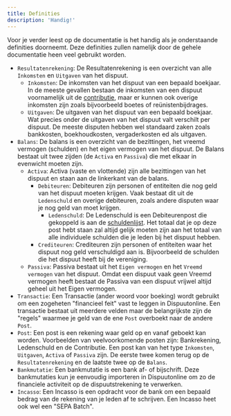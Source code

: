 ```yaml
---
title: Definities
description: 'Handig!'
---
```


Voor je verder leest op de documentatie is het handig als je onderstaande definities doorneemt. Deze definities zullen namelijk door de gehele documentatie heen veel gebruikt worden.

- ```Resultatenrekening```: De Resultatenrekening is een overzicht van alle ```Inkomsten``` en ```Uitgaven``` van het dispuut.
    - ```Inkomsten```: De inkomsten van het dispuut van een bepaald boekjaar. In de meeste gevallen bestaan de inkomsten van een dispuut voornamelijk uit de [contributie](/financien/contributies), maar er kunnen ook overige inkomsten zijn zoals bijvoorbeeld boetes of reünistenbijdrages.
    - ```Uitgaven```: De uitgaven van het dispuut van een bepaald boekjaar. Wat precies onder de uitgaven van het dispuut valt verschilt per dispuut. De meeste disputen hebben wel standaard zaken zoals bankkosten, boekhoudkosten, vergaderkosten ed als uitgaven.
- ```Balans```: De balans is een overzicht van de bezittingen, het vreemd vermogen (schulden) en het eigen vermogen van het dispuut. De Balans bestaat uit twee zijden (de ```Activa``` en ```Passiva```) die met elkaar in evenwicht moeten zijn.
    - ```Activa```: Activa (vaste en vlottende) zijn alle bezittingen van het dispuut en staan aan de linkerkant van de balans.
        - ```Debiteuren```: Debiteuren zijn personen of entiteiten die nog geld van het dispuut moeten krijgen. Vaak bestaat dit uit de ```Ledenschuld``` en overige debiteuren, zoals andere disputen waar je nog geld van moet krijgen.
            - ```Ledenschuld```: De Ledenschuld is een Debiteurenpost die gekoppeld is aan de [schuldenlijst](/financien/schuldenlijst). Het totaal dat je op deze post hebt staan zal altijd gelijk moeten zijn aan het totaal van alle individuele schulden die je leden bij het dispuut hebben.
        - ```Crediteuren```: Crediteuren zijn personen of entiteiten waar het dispuut nog geld verschuldigd aan is. Bijvoorbeeld de schulden die het dispuut heeft bij de vereniging.
    - ```Passiva```: Passiva bestaat uit het ```Eigen vermogen``` en het ```Vreemd vermogen``` van het dispuut. Omdat een dispuut vaak geen Vreemd vermogen heeft bestaat de Passiva van een dispuut vrijwel altijd geheel uit het Eigen vermogen.
- ```Transactie```: Een Transactie (ander woord voor boeking) wordt gebruikt om een zogeheten "financieel feit" vast te leggen in Dispuutonline. Een transactie bestaat uit meerdere velden maar de belangrijkste zijn de "regels" waarmee je geld van de ene ```Post``` overboekt naar de andere ```Post```.
- ```Post```: Een post is een rekening waar geld op en vanaf geboekt kan worden. Voorbeelden van veelvoorkomende posten zijn: Bankrekening, Ledenschuld en de Contributie. Een post kan van het type ```Inkomsten```, ```Uitgaven```, ```Activa``` of ```Passiva``` zijn. De eerste twee komen terug op de ```Resultatenrekening``` en de laatste twee op de ```Balans```.
- ```Bankmutatie```: Een bankmutatie is een bank af- of bijschrift. Deze bankmutaties kun je eenvoudig importeren in Dispuutonline om zo de financiele activiteit op de dispuutstrekening te verwerken.
- ```Incasso```: Een Incasso is een opdracht voor de bank om een bepaald bedrag van de rekening van je leden af te schrijven. Een Incasso heet ook wel een "SEPA Batch".

